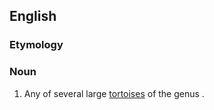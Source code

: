 {{also|Geochelone}}
==English==
{{rfi}}
{{wikipedia}}
{{wikispecies}}

===Etymology===
{{rfe|lang=en}}

===Noun===
{{en-noun}}

# Any of several large [[tortoise]]s of the genus {{taxlink|Geochelone|genus|pedia=1}}.